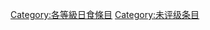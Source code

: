 {{catmore1|[[Wikipedia:日食专题|Wikipedia:日食专题]]}}
{{Articles by Quality|topic=日食|project=日食|format=toc}}
{{emptycat}}

[[Category:各等級日食條目|Category:各等級日食條目]]
[[Category:未评级条目|Category:未评级条目]]